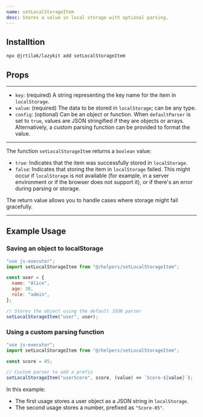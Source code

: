 ```yaml
---
name: setLocalStorageItem
desc: Stores a value in local storage with optional parsing.
---
```



<CodePreview methodName="setLocalStorageItem"/>

## Installtion

```bash
npx @jrtilak/lazykit add setLocalStorageItem
```

## Props
<PropsTable methodName="setLocalStorageItem"/>

---

- `key`: (required) A string representing the key name for the item in `localStorage`.
- `value`: (required) The data to be stored in `localStorage`; can be any type.
- `config`: (optional) Can be an object or function. When `defaultParser` is set to `true`, values are JSON stringified if they are objects or arrays. Alternatively, a custom parsing function can be provided to format the value.

---
The function `setLocalStorageItem` returns a `boolean` value:

- `true`: Indicates that the item was successfully stored in `localStorage`.
- `false`: Indicates that storing the item in `localStorage` failed. This might occur if `localStorage` is not available (for example, in a server environment or if the browser does not support it), or if there's an error during parsing or storage.

The return value allows you to handle cases where storage might fail gracefully.

---


## Example Usage

### Saving an object to localStorage
```javascript
"use js-executor";
import setLocalStorageItem from "@/helpers/setLocalStorageItem";

const user = {
  name: "Alice",
  age: 30,
  role: "admin",
};

// Stores the object using the default JSON parser
setLocalStorageItem("user", user);
```

### Using a custom parsing function
```javascript
"use js-executor";
import setLocalStorageItem from "@/helpers/setLocalStorageItem";

const score = 85;

// Custom parser to add a prefix
setLocalStorageItem("userScore", score, (value) => `Score-${value}`);
```

In this example:
- The first usage stores a user object as a JSON string in `localStorage`.
- The second usage stores a number, prefixed as `"Score-85"`.